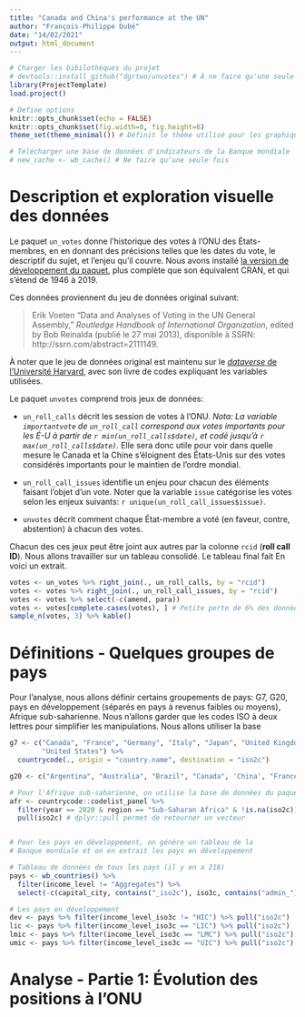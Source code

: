```yaml
---
title: "Canada and China's performance at the UN"
author: "François-Philippe Dubé"
date: "14/02/2021"
output: html_document
---
```


```r
# Charger les bibilothèques du projet
# devtools::install_github("dgrtwo/unvotes") # À ne faire qu'une seule fois
library(ProjectTemplate)
load.project()

# Define options
knitr::opts_chunk$set(echo = FALSE)
knitr::opts_chunk$set(fig.width=8, fig.height=6) 
theme_set(theme_minimal()) # Définit le thème utilisé pour les graphiques

# Télécharger une base de données d'indicateurs de la Banque mondiale
# new_cache <- wb_cache() # Ne faire qu'une seule fois
```

Description et exploration visuelle des données
=================================================

Le paquet `un_votes` donne l'historique des votes à l'ONU des États-membres, en en donnant des précisions telles que les dates du vote, le descriptif du sujet, et l'enjeu qu'il couvre. Nous avons installé [la version de développement du paquet](https://github.com/dgrtwo/unvotes), plus complète que son équivalent CRAN, et qui s'étend de 1946 à 2019.

Ces données proviennent du jeu de données original suivant:

> Erik Voeten "Data and Analyses of Voting in the UN General Assembly," *Routledge Handbook of International Organization*, edited by Bob Reinalda (publié le 27 mai 2013), disponible à SSRN: http://ssrn.com/abstract=2111149.

À noter que le jeu de données original est maintenu sur le [*dataverse* de l'Université Harvard](https://dataverse.harvard.edu/dataset.xhtml?persistentId=hdl:1902.1/12379), avec son livre de codes expliquant les variables utilisées.

Le paquet `unvotes` comprend trois jeux de données: 

* `un_roll_calls` décrit les session de votes à l'ONU. *Nota: La variable `importantvote` de  `un_roll_call` correspond aux votes importants pour les É-U à partir de `r min(un_roll_calls$date)`, et codé jusqu'à `r max(un_roll_calls$date)`.* Elle sera donc utile pour voir dans quelle mesure le Canada et la Chine s'éloignent des États-Unis sur des votes considérés importants pour le maintien de l'ordre mondial.

* `un_roll_call_issues` identifie un enjeu pour chacun des éléments faisant l'objet d'un vote. Noter que la variable `issue` catégorise les votes selon les enjeux suivants: `r unique(un_roll_call_issues$issue)`.

* `unvotes` décrit comment chaque État-membre a voté (en faveur, contre, abstention) à chacun des votes.

Chacun des ces jeux peut être joint aux autres par la colonne `rcid` (**roll call ID**). Nous allons travailler sur un tableau consolidé. Le tableau final fait En voici un extrait.

```r
votes <- un_votes %>% right_join(., un_roll_calls, by = "rcid")
votes <- votes %>% right_join(., un_roll_call_issues, by = "rcid")
votes <- votes %>% select(-c(amend, para))
votes <- votes[complete.cases(votes), ] # Petite perte de 6% des données.
sample_n(votes, 3) %>% kable()
```

Définitions - Quelques groupes de pays
======================================

Pour l'analyse, nous allons définir certains groupements de pays: G7, G20, pays en développement (séparés en pays à revenus faibles ou moyens), Afrique sub-saharienne. Nous n'allons garder que les codes ISO à deux lettres pour simplifier les manipulations. Nous allons utiliser la base 

```r

g7 <- c("Canada", "France", "Germany", "Italy", "Japan", "United Kingdom", 
        "United States") %>%
  countrycode(., origin = "country.name", destination = "iso2c")

g20 <- c("Argentina", "Australia", "Brazil", "Canada", 'China', "France", "Germany", "India", "Indonesia", "Italy", "Japan", "Mexico", "Netherlands", "Russia", "Saudi Arabia", "Singapore", "South Africa", "South Korea", "Spain", "Switzerland", "Turkey", "United Kingdom", "United States") %>% countrycode(., origin = "country.name", destination = "iso2c")

# Pour l'Afrique sub-saharienne, on utilise la base de données du paquet countrycode
afr <- countrycode::codelist_panel %>% 
  filter(year == 2020 & region == "Sub-Saharan Africa" & !is.na(iso2c)) %>% 
  pull(iso2c) # dplyr::pull permet de retourner un vecteur


# Pour les pays en développement, on génère un tableau de la 
# Banque mondiale et on en extrait les pays en développement

# Tableau de données de tous les pays (il y en a 218)
pays <- wb_countries() %>% 
  filter(income_level != "Aggregates") %>% 
  select(-c(capital_city, contains("_iso2c"), iso3c, contains("admin_")))

# Les pays en développement
dev <- pays %>% filter(income_level_iso3c != "HIC") %>% pull("iso2c")
lic <- pays %>% filter(income_level_iso3c == "LIC") %>% pull("iso2c")
lmic <- pays %>% filter(income_level_iso3c == "LMC") %>% pull("iso2c")
umic <- pays %>% filter(income_level_iso3c == "UIC") %>% pull("iso2c")
```



Analyse - Partie 1: Évolution des positions à l'ONU 
====================================================

```r

```


